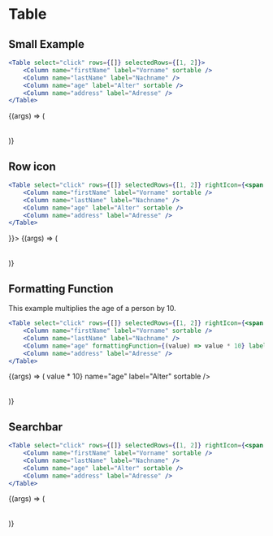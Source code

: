 

<Meta title="Components/Table" component={Table} />

# Table

## Small Example

```jsx
<Table select="click" rows={[]} selectedRows={[1, 2]}>
	<Column name="firstName" label="Vorname" sortable />
	<Column name="lastName" label="Nachname" />
	<Column name="age" label="Alter" sortable />
	<Column name="address" label="Adresse" />
</Table>
```

<Canvas>
	<Story
		name="Small Example"
		args={{
			select: "click",
			rows,
			selectedRows: [1, 2]
		}}>
		{(args) => (
			<Table {...args}>
				<Column name="firstName" label="Vorname" sortable />
				<Column name="lastName" label="Nachname" />
				<Column name="age" label="Alter" sortable />
				<Column name="address" label="Adresse" />
			</Table>
		)}
	</Story>
</Canvas>

## Row icon

```jsx
<Table select="click" rows={[]} selectedRows={[1, 2]} rightIcon={<span className="right-chevron"></span>}>
	<Column name="firstName" label="Vorname" sortable />
	<Column name="lastName" label="Nachname" />
	<Column name="age" label="Alter" sortable />
	<Column name="address" label="Adresse" />
</Table>
```

<Canvas>
	<Story
		name="Row Icon"
		args={{
			select: "click",
			rows,
			selectedRows: [1, 2],
			rightIcon: <span className="right-chevron"></span>
		}}>
		{(args) => (
			<Table {...args}>
				<Column name="firstName" label="Vorname" sortable />
				<Column name="lastName" label="Nachname" />
				<Column name="age" label="Alter" sortable />
				<Column name="address" label="Adresse" />
			</Table>
		)}
	</Story>
</Canvas>

## Formatting Function

This example multiplies the age of a person by 10.

```jsx
<Table select="click" rows={[]} selectedRows={[1, 2]} rightIcon={<span className="right-chevron"></span>}>
	<Column name="firstName" label="Vorname" sortable />
	<Column name="lastName" label="Nachname" />
	<Column name="age" formattingFunction={(value) => value * 10} label="Alter" sortable />
	<Column name="address" label="Adresse" />
</Table>
```

<Canvas>
	<Story
		name="Formatting Function"
		args={{
			select: "click",
			rows,
			selectedRows: [1, 2]
		}}>
		{(args) => (
			<Table {...args}>
				<Column name="firstName" label="Vorname" sortable />
				<Column name="lastName" label="Nachname" />
				<Column formattingFunction={(value) => value * 10} name="age" label="Alter" sortable />
				<Column name="address" label="Adresse" />
			</Table>
		)}
	</Story>
</Canvas>

## Searchbar

```jsx
<Table select="click" rows={[]} selectedRows={[1, 2]} rightIcon={<span className="right-chevron"></span>}>
	<Column name="firstName" label="Vorname" sortable />
	<Column name="lastName" label="Nachname" />
	<Column name="age" label="Alter" sortable />
	<Column name="address" label="Adresse" />
</Table>
```

<Canvas>
	<Story
		name="Search"
		args={{
			select: "click",
			rows,
			searchString: "Hello",
			selectedRows: [1, 2]
		}}>
		{(args) => (
			<Table {...args}>
				<Column name="firstName" label="Vorname" sortable />
				<Column name="lastName" label="Nachname" />
				<Column name="age" label="Alter" sortable />
				<Column name="address" label="Adresse" />
			</Table>
		)}
	</Story>
</Canvas>
